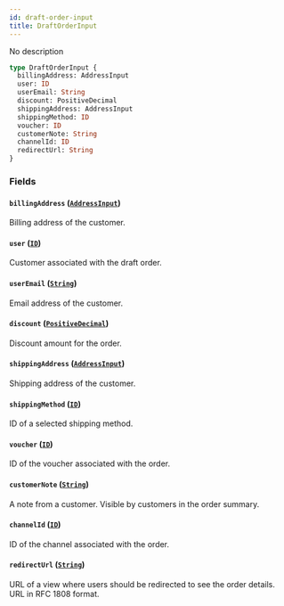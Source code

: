 ```yaml
---
id: draft-order-input
title: DraftOrderInput
---
```


No description

```graphql
type DraftOrderInput {
  billingAddress: AddressInput
  user: ID
  userEmail: String
  discount: PositiveDecimal
  shippingAddress: AddressInput
  shippingMethod: ID
  voucher: ID
  customerNote: String
  channelId: ID
  redirectUrl: String
}
```

### Fields

#### `billingAddress` ([`AddressInput`](/docs/developer/api-reference/inputs/address-input))

Billing address of the customer.

#### `user` ([`ID`](/docs/developer/api-reference/scalars/id))

Customer associated with the draft order.

#### `userEmail` ([`String`](/docs/developer/api-reference/scalars/string))

Email address of the customer.

#### `discount` ([`PositiveDecimal`](/docs/developer/api-reference/scalars/positive-decimal))

Discount amount for the order.

#### `shippingAddress` ([`AddressInput`](/docs/developer/api-reference/inputs/address-input))

Shipping address of the customer.

#### `shippingMethod` ([`ID`](/docs/developer/api-reference/scalars/id))

ID of a selected shipping method.

#### `voucher` ([`ID`](/docs/developer/api-reference/scalars/id))

ID of the voucher associated with the order.

#### `customerNote` ([`String`](/docs/developer/api-reference/scalars/string))

A note from a customer. Visible by customers in the order summary.

#### `channelId` ([`ID`](/docs/developer/api-reference/scalars/id))

ID of the channel associated with the order.

#### `redirectUrl` ([`String`](/docs/developer/api-reference/scalars/string))

URL of a view where users should be redirected to see the order details. URL in RFC 1808 format.
